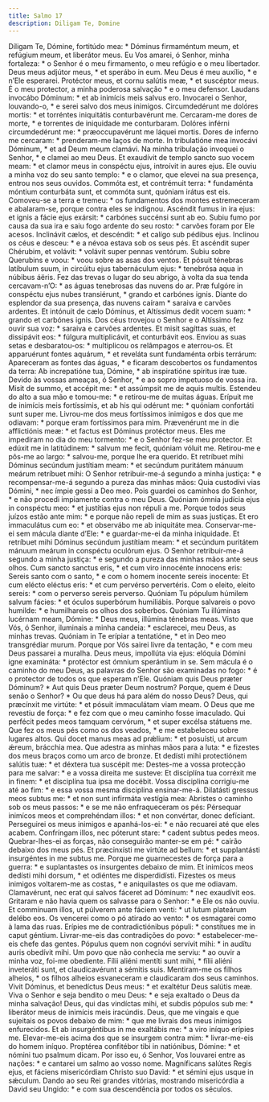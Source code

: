 ```yaml
---
title: Salmo 17
description: Diligam Te, Domine
---
```


<div class="side-by-side not-content">
  <span>
    Díligam Te, Dómine, fortitúdo mea: * Dóminus firmaméntum meum, et refúgium
    meum, et liberátor meus.
  </span>
  <span>
    Eu Vos amarei, ó Senhor, minha fortaleza: * o Senhor é o meu firmamento, o
    meu refúgio e o meu libertador.
  </span>
  <span>Deus meus adjútor meus, * et sperábo in eum.</span>
  <span>Meu Deus é meu auxílio, * e n’Ele esperarei.</span>
  <span>Protéctor meus, et cornu salútis meæ, * et suscéptor meus.</span>
  <span>É o meu protector, a minha poderosa salvação * e o meu defensor.</span>
  <span>Laudans invocábo Dóminum: * et ab inimícis meis salvus ero.</span>
  <span>
    Invocarei o Senhor, louvando-o, * e serei salvo dos meus inimigos.
  </span>
  <span>
    Circumdedérunt me dolóres mortis: * et torréntes iniquitátis conturbavérunt
    me.
  </span>
  <span>
    Cercaram-me dores de morte, * e torrentes de iniquidade me conturbaram.
  </span>
  <span>
    Dolóres inférni circumdedérunt me: * præoccupavérunt me láquei mortis.
  </span>
  <span>Dores de inferno me cercaram: * prenderam-me laços de morte.</span>
  <span>In tribulatióne mea invocávi Dóminum, * et ad Deum meum clamávi.</span>
  <span>Na minha tribulação invoquei o Senhor, * e clamei ao meu Deus.</span>
  <span>
    Et exaudívit de templo sancto suo vocem meam: * et clamor meus in conspéctu
    ejus, introívit in aures ejus.
  </span>
  <span>
    Ele ouviu a minha voz do seu santo templo: * e o clamor, que elevei na sua
    presença, entrou nos seus ouvidos.
  </span>
  <span>
    Commóta est, et contrémuit terra: * fundaménta móntium conturbáta sunt, et
    commóta sunt, quóniam irátus est eis.
  </span>
  <span>
    Comoveu-se a terra e tremeu: * os fundamentos dos montes estremeceram e
    abalaram-se, porque contra eles se indignou.
  </span>
  <span>
    Ascéndit fumus in ira ejus: et ignis a fácie ejus exársit: * carbónes
    succénsi sunt ab eo.
  </span>
  <span>
    Subiu fumo por causa da sua ira e saiu fogo ardente do seu rosto: * carvões
    foram por Ele acesos.
  </span>
  <span>Inclinávit cælos, et descéndit: * et calígo sub pédibus ejus.</span>
  <span>Inclinou os céus e desceu: * e a névoa estava sob os seus pés.</span>
  <span>
    Et ascéndit super Chérubim, et volávit: * volávit super pennas ventórum.
  </span>
  <span>Subiu sobre Querubins e voou: * voou sobre as asas dos ventos.</span>
  <span>
    Et pósuit ténebras latíbulum suum, in circúitu ejus tabernáculum ejus: *
    tenebrósa aqua in núbibus áëris.
  </span>
  <span>
    Fez das trevas o lugar do seu abrigo, à volta da sua tenda cercavam-n’O: *
    as águas tenebrosas das nuvens do ar.
  </span>
  <span>
    Præ fulgóre in conspéctu ejus nubes transiérunt, * grando et carbónes ignis.
  </span>
  <span>
    Diante do esplendor da sua presença, das nuvens caíram * saraiva e carvões
    ardentes.
  </span>
  <span>
    Et intónuit de cælo Dóminus, et Altíssimus dedit vocem suam: * grando et
    carbónes ignis.
  </span>
  <span>
    Dos céus trovejou o Senhor e o Altíssimo fez ouvir sua voz: * saraiva e
    carvões ardentes.
  </span>
  <span>
    Et misit sagíttas suas, et dissipávit eos: * fúlgura multiplicávit, et
    conturbávit eos.
  </span>
  <span>
    Enviou as suas setas e desbaratou-os: * multiplicou os relâmpagos e
    aterrou-os.
  </span>
  <span>
    Et apparuérunt fontes aquárum, * et reveláta sunt fundaménta orbis terrárum:
  </span>
  <span>
    Apareceram as fontes das águas, * e ficaram descobertos os fundamentos da
    terra:
  </span>
  <span>Ab increpatióne tua, Dómine, * ab inspiratióne spíritus iræ tuæ.</span>
  <span>
    Devido às vossas ameaças, ó Senhor, * e ao sopro impetuoso de vossa ira.
  </span>
  <span>Misit de summo, et accépit me: * et assúmpsit me de aquis multis.</span>
  <span>
    Estendeu do alto a sua mão e tomou-me: * e retirou-me de muitas águas.
  </span>
  <span>
    Erípuit me de inimícis meis fortíssimis, et ab his qui odérunt me: * quóniam
    confortáti sunt super me.
  </span>
  <span>
    Livrou-me dos meus fortíssimos inimigos e dos que me odiavam: * porque eram
    fortíssimos para mim.
  </span>
  <span>
    Prævenérunt me in die afflictiónis meæ: * et factus est Dóminus protéctor
    meus.
  </span>
  <span>
    Eles me impediram no dia do meu tormento: * e o Senhor fez-se meu protector.
  </span>
  <span>
    Et edúxit me in latitúdinem: * salvum me fecit, quóniam vóluit me.
  </span>
  <span>
    Retirou-me e pôs-me ao largo: * salvou-me, porque lhe era querido.
  </span>
  <span>
    Et retríbuet mihi Dóminus secúndum justítiam meam: * et secúndum puritátem
    mánuum meárum retríbuet mihi:
  </span>
  <span>
    O Senhor retribuir-me-á segundo a minha justiça: * e recompensar-me-á
    segundo a pureza das minhas mãos:
  </span>
  <span>Quia custodívi vias Dómini, * nec ímpie gessi a Deo meo.</span>
  <span>
    Pois guardei os caminhos do Senhor, * e não procedi impiamente contra o meu
    Deus.
  </span>
  <span>
    Quóniam ómnia judícia ejus in conspéctu meo: * et justítias ejus non répuli
    a me.
  </span>
  <span>
    Porque todos seus juízos estão ante mim: * e porque não repeli de mim as
    suas justiças.
  </span>
  <span>Et ero immaculátus cum eo: * et observábo me ab iniquitáte mea.</span>
  <span>
    Conservar-me-ei sem mácula diante d’Ele: * e guardar-me-ei da minha
    iniquidade.
  </span>
  <span>
    Et retríbuet mihi Dóminus secúndum justítiam meam: * et secúndum puritátem
    mánuum meárum in conspéctu oculórum ejus.
  </span>
  <span>
    O Senhor retribuir-me-á segundo a minha justiça: * e segundo a pureza das
    minhas mãos ante seus olhos.
  </span>
  <span>Cum sancto sanctus eris, * et cum viro innocénte ínnocens eris:</span>
  <span>
    Sereis santo com o santo, * e com o homem inocente sereis inocente:
  </span>
  <span>Et cum elécto eléctus eris: * et cum pervérso pervertéris.</span>
  <span>Com o eleito, eleito sereis: * com o perverso sereis perverso.</span>
  <span>
    Quóniam Tu pópulum húmilem salvum fácies: * et óculos superbórum humiliábis.
  </span>
  <span>
    Porque salvareis o povo humilde: * e humilhareis os olhos dos soberbos.
  </span>
  <span>
    Quóniam Tu illúminas lucérnam meam, Dómine: * Deus meus, illúmina ténebras
    meas.
  </span>
  <span>
    Visto que Vós, ó Senhor, iluminais a minha candeia: * esclarecei, meu Deus,
    as minhas trevas.
  </span>
  <span>
    Quóniam in Te erípiar a tentatióne, * et in Deo meo transgrédiar murum.
  </span>
  <span>
    Porque por Vós sairei livre da tentação, * e com meu Deus passarei a
    muralha.
  </span>
  <span>
    Deus meus, impollúta via ejus: elóquia Dómini igne examináta: * protéctor
    est ómnium sperántium in se.
  </span>
  <span>
    Sem mácula é o caminho do meu Deus, as palavras do Senhor são examinadas no
    fogo: * é o protector de todos os que esperam n’Ele.
  </span>
  <span>
    Quóniam quis Deus præter Dóminum? * Aut quis Deus præter Deum nostrum?
  </span>
  <span>
    Porque, quem é Deus senão o Senhor? * Ou que deus há para além do nosso
    Deus?
  </span>
  <span>
    Deus, qui præcínxit me virtúte: * et pósuit immaculátam viam meam.
  </span>
  <span>
    O Deus que me revestiu de força: * e fez com que o meu caminho fosse
    imaculado.
  </span>
  <span>
    Qui perfécit pedes meos tamquam cervórum, * et super excélsa státuens me.
  </span>
  <span>
    Que fez os meus pés como os dos veados, * e me estabeleceu sobre lugares
    altos.
  </span>
  <span>
    Qui docet manus meas ad prǽlium: * et posuísti, ut arcum ǽreum, brácchia
    mea.
  </span>
  <span>
    Que adestra as minhas mãos para a luta: * e fizestes dos meus braços como um
    arco de bronze.
  </span>
  <span>
    Et dedísti mihi protectiónem salútis tuæ: * et déxtera tua suscépit me:
  </span>
  <span>
    Destes-me a vossa protecção para me salvar: * e a vossa direita me susteve:
  </span>
  <span>
    Et disciplína tua corréxit me in finem: * et disciplína tua ipsa me docébit.
  </span>
  <span>
    Vossa disciplina corrigiu-me até ao fim: * e essa vossa mesma disciplina
    ensinar-me-á.
  </span>
  <span>
    Dilatásti gressus meos subtus me: * et non sunt infirmáta vestígia mea:
  </span>
  <span>
    Abristes o caminho sob os meus passos: * e se me não enfraqueceram os pés:
  </span>
  <span>
    Pérsequar inimícos meos et comprehéndam illos: * et non convértar, donec
    defíciant.
  </span>
  <span>
    Perseguirei os meus inimigos e apanhá-los-ei: * e não recuarei até que eles
    acabem.
  </span>
  <span>Confríngam illos, nec póterunt stare: * cadent subtus pedes meos.</span>
  <span>
    Quebrar-lhes-ei as forças, não conseguirão manter-se em pé: * cairão debaixo
    dos meus pés.
  </span>
  <span>
    Et præcinxísti me virtúte ad bellum: * et supplantásti insurgéntes in me
    subtus me.
  </span>
  <span>
    Porque me guarnecestes de força para a guerra: * e suplantastes os
    insurgentes debaixo de mim.
  </span>
  <span>
    Et inimícos meos dedísti mihi dorsum, * et odiéntes me disperdidísti.
  </span>
  <span>
    Fizestes os meus inimigos voltarem-me as costas, * e aniquilastes os que me
    odiavam.
  </span>
  <span>
    Clamavérunt, nec erat qui salvos fáceret ad Dóminum: * nec exaudívit eos.
  </span>
  <span>
    Gritaram e não havia quem os salvasse para o Senhor: * e Ele os não ouviu.
  </span>
  <span>
    Et commínuam illos, ut púlverem ante fáciem venti: * ut lutum plateárum
    delébo eos.
  </span>
  <span>
    Os vencerei como o pó atirado ao vento: * os esmagarei como à lama das ruas.
  </span>
  <span>
    Erípies me de contradictiónibus pópuli: * constítues me in caput géntium.
  </span>
  <span>
    Livrar-me-eis das contradições do povo: * estabelecer-me-eis chefe das
    gentes.
  </span>
  <span>
    Pópulus quem non cognóvi servívit mihi: * in audítu auris obedívit mihi.
  </span>
  <span>
    Um povo que não conhecia me serviu: * ao ouvir a minha voz, foi-me
    obediente.
  </span>
  <span>
    Fílii aliéni mentíti sunt mihi, * fílii aliéni inveteráti sunt, et
    claudicavérunt a sémitis suis.
  </span>
  <span>
    Mentiram-me os filhos alheios, * os filhos alheios esvaneceram e claudicaram
    dos seus caminhos.
  </span>
  <span>
    Vivit Dóminus, et benedíctus Deus meus: * et exaltétur Deus salútis meæ.
  </span>
  <span>
    Viva o Senhor e seja bendito o meu Deus: * e seja exaltado o Deus da minha
    salvação!
  </span>
  <span>
    Deus, qui das vindíctas mihi, et subdis pópulos sub me: * liberátor meus de
    inimícis meis iracúndis.
  </span>
  <span>
    Deus, que me vingais e que sujeitais os povos debaixo de mim: * que me
    livrais dos meus inimigos enfurecidos.
  </span>
  <span>
    Et ab insurgéntibus in me exaltábis me: * a viro iníquo erípies me.
  </span>
  <span>
    Elevar-me-eis acima dos que se insurgem contra mim: * livrar-me-eis do homem
    iníquo.
  </span>
  <span>
    Proptérea confitébor tibi in natiónibus, Dómine: * et nómini tuo psalmum
    dicam.
  </span>
  <span>
    Por isso eu, ó Senhor, Vos louvarei entre as nações: * e cantarei um salmo
    ao vosso nome.
  </span>
  <span>
    Magníficans salútes Regis ejus, et fáciens misericórdiam Christo suo David:
    * et sémini ejus usque in sǽculum.
  </span>
  <span>
    Dando ao seu Rei grandes vitórias, mostrando misericórdia a David seu
    Ungido: * e com sua descendência por todos os séculos.
  </span>
</div>
